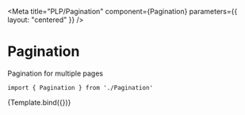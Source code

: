 
<Meta
    title="PLP/Pagination"
    component={Pagination}
    parameters={{
        layout: "centered"
    }}
/>


# Pagination

Pagination for multiple pages

```
import { Pagination } from './Pagination'
```

<Canvas>
    <Story
        name="Pagination"
        args={{
            totalPages: 3,
            currentPage: 1,
            pageSize: 12,
            onPageChange: action("onPageChange")
        }}
    >
        {Template.bind({})}
    </Story>
</Canvas>
